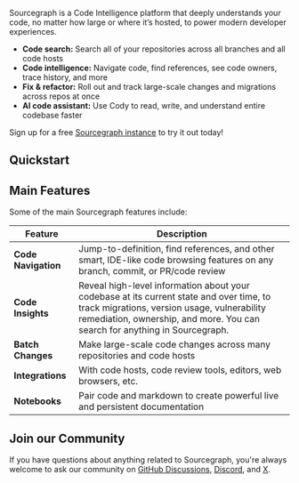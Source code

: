 Sourcegraph is a Code Intelligence platform that deeply understands your code, no matter how large or where it’s hosted, to power modern developer experiences.

- **Code search:** Search all of your repositories across all branches and all code hosts
- **Code intelligence:** Navigate code, find references, see code owners, trace history, and more
- **Fix & refactor:** Roll out and track large-scale changes and migrations across repos at once
- **AI code assistant:** Use Cody to read, write, and understand entire codebase faster

Sign up for a free [Sourcegraph instance](https://sourcegraph.com/sign-up) to try it out today!

## Quickstart

<QuickLinks>
	<QuickLink href="https://sourcegraph.com/cody" icon="installation" imgAlt="Cody" title="Get Cody!" description="Write, fix, and maintain code with the powerful & accurate AI coding assistant. " />
	<QuickLink href="https://sourcegraph.com/search" icon="lightbulb" imgAlt="Code Search" title="Try Code Search" description="Search all of your repositories across all branches and all code hosts." />
	<QuickLink title="Sourcegraph 101" icon="presets" href="/getting-started" description="Learn how to use Sourcegraph." />
	<QuickLink title="Sourcegraph Tour" icon="theming" href="/getting-started/tour" description="Take a tour of Sourcegraph’s features using real-world examples and use cases." />
</QuickLinks>

## Main Features

Some of the main Sourcegraph features include:

| **Feature**                    | **Description**                                                                                                                        |
| -------------------------- | ---------------------------------------------------------------------------------------------------------------------------------- |
| **Code Navigation**            | Jump-to-definition, find references, and other smart, IDE-like code browsing features on any branch, commit, or PR/code review      |
| **Code Insights**              | Reveal high-level information about your codebase at its current state and over time, to track migrations, version usage, vulnerability remediation, ownership, and more. You can search for anything in Sourcegraph. |
| **Batch Changes**              | Make large-scale code changes across many repositories and code hosts                                                              |
| **Integrations**               | With code hosts, code review tools, editors, web browsers, etc.                                                                   |
| **Notebooks**                  | Pair code and markdown to create powerful live and persistent documentation                                                      |

## Join our Community

If you have questions about anything related to Sourcegraph, you're always welcome to ask our community on [GitHub Discussions](https://github.com/sourcegraph/sourcegraph/discussions), [Discord](https://discord.gg/s2qDtYGnAE), and [X](https://twitter.com/sourcegraph).
